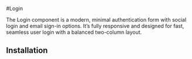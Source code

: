 #Login


The Login component is a modern, minimal authentication form with social login and email sign-in options. It’s fully responsive and designed for fast, seamless user login with a balanced two-column layout.

<ComponentPreview component="login"/>

## Installation

<br/>
<br/>

